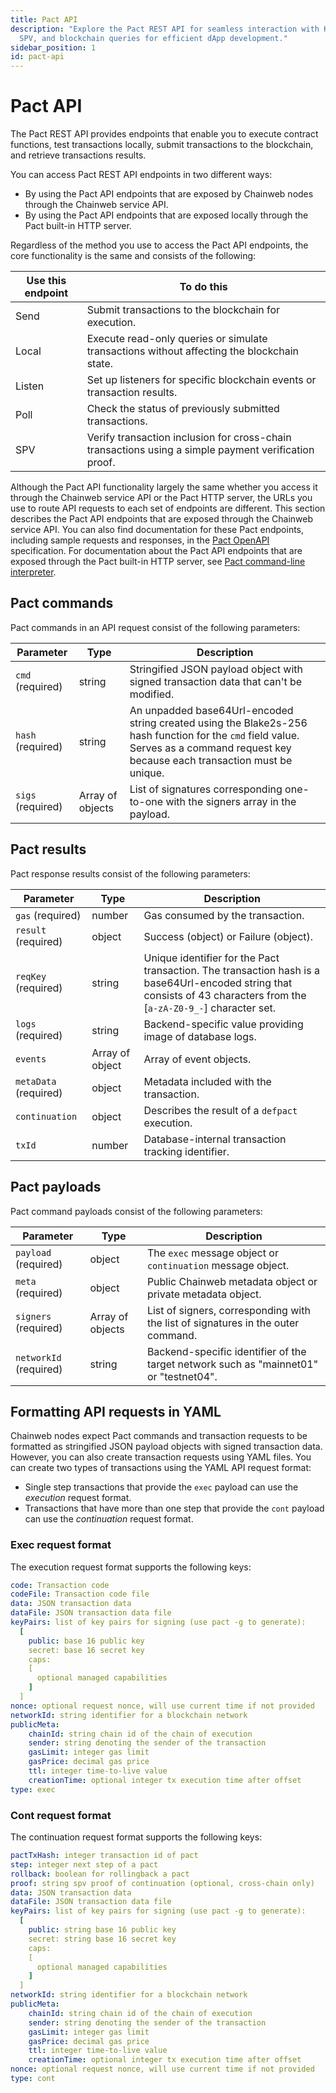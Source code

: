 ```yaml
---
title: Pact API
description: "Explore the Pact REST API for seamless interaction with Kadena smart contracts. Learn about send, local, listen, poll, 
  SPV, and blockchain queries for efficient dApp development."
sidebar_position: 1
id: pact-api
---
```


# Pact API

The Pact REST API provides endpoints that enable you to execute contract functions, test transactions locally, submit transactions to the blockchain, and retrieve transactions results.

You can access Pact REST API endpoints in two different ways:

- By using the Pact API endpoints that are exposed by Chainweb nodes through the Chainweb service API.
- By using the Pact API endpoints that are exposed locally through the Pact built-in HTTP server.

Regardless of the method you use to access the Pact API endpoints, the core functionality is the same and consists of the following:

| Use this endpoint | To do this |
| ----------------- | ---------- |
| Send | Submit transactions to the blockchain for execution. |
| Local | Execute read-only queries or simulate transactions without affecting the blockchain state. |
| Listen | Set up listeners for specific blockchain events or transaction results. |
| Poll | Check the status of previously submitted transactions. |
| SPV | Verify transaction inclusion for cross-chain transactions using a simple payment verification proof. |

Although the Pact API functionality largely the same whether you access it through the Chainweb service API or the Pact HTTP server, the URLs you use to route API requests to each set of endpoints are different.
This section describes the Pact API endpoints that are exposed through the Chainweb service API.
You can also find documentation for these Pact endpoints, including sample requests and responses, in the [Pact OpenAPI](https://api.chainweb.com/openapi/pact.html) specification.
For documentation about the Pact API endpoints that are exposed through the Pact built-in HTTP server, see [Pact command-line interpreter](/reference/pact-cli).

## Pact commands

Pact commands in an API request consist of the following parameters:

| Parameter | Type | Description
| --------- | ---- | -----------
| `cmd` (required) | string | Stringified JSON payload object with signed transaction data that can't be modified.
| `hash` (required) | string | An unpadded base64Url-encoded string created using the Blake2s-256 hash function for the `cmd` field value. Serves as a command request key because each transaction must be unique.
| `sigs` (required) | Array of objects | List of signatures corresponding one-to-one with the signers array in the payload.

## Pact results

Pact response results consist of the following parameters:

| Parameter | Type | Description
| --------- | ---- | -----------
| `gas` (required) | number | Gas consumed by the transaction.
| `result` (required) | object | Success (object) or Failure (object).
| `reqKey` (required) | string | Unique identifier for the Pact transaction. The transaction hash is a base64Url-encoded string that consists of 43 characters from the [`a-zA-Z0-9_-`] character set.
| `logs` (required) | string | Backend-specific value providing image of database logs.
| `events` | Array of object | Array of event objects.
| `metaData` (required) | object | Metadata included with the transaction.
| `continuation` | object | Describes the result of a `defpact` execution.
| `txId` | number | Database-internal transaction tracking identifier.

## Pact payloads

Pact command payloads consist of the following parameters:

 Parameter | Type | Description
| --------- | ---- | -----------
| `payload` (required) | object | The `exec` message object or `continuation` message object.
| `meta` (required) | object | Public Chainweb metadata object or private metadata object.
| `signers` (required) | Array of objects | List of signers, corresponding with the list of signatures in the outer command.
| `networkId` (required) | string | Backend-specific identifier of the target network such as "mainnet01" or "testnet04".

## Formatting API requests in YAML

Chainweb nodes expect Pact commands and transaction requests to be formatted as stringified JSON payload objects with signed transaction data.
However, you can also create transaction requests using YAML files.
You can create two types of transactions using the YAML API request format:

- Single step transactions that provide the `exec` payload can use the _execution_ request format.
- Transactions that have more than one step that provide the `cont` payload can use the _continuation_ request format.

### Exec request format

The execution request format supports the following keys:

```yaml
code: Transaction code
codeFile: Transaction code file
data: JSON transaction data
dataFile: JSON transaction data file
keyPairs: list of key pairs for signing (use pact -g to generate): 
  [
    public: base 16 public key
    secret: base 16 secret key
    caps: 
    [
      optional managed capabilities
    ]
  ]
nonce: optional request nonce, will use current time if not provided
networkId: string identifier for a blockchain network
publicMeta:
    chainId: string chain id of the chain of execution
    sender: string denoting the sender of the transaction
    gasLimit: integer gas limit
    gasPrice: decimal gas price
    ttl: integer time-to-live value
    creationTime: optional integer tx execution time after offset
type: exec
```

### Cont request format

The continuation request format supports the following keys:

```yaml
pactTxHash: integer transaction id of pact
step: integer next step of a pact
rollback: boolean for rollingback a pact
proof: string spv proof of continuation (optional, cross-chain only)
data: JSON transaction data
dataFile: JSON transaction data file
keyPairs: list of key pairs for signing (use pact -g to generate): 
  [
    public: string base 16 public key
    secret: string base 16 secret key
    caps: 
    [
      optional managed capabilities
    ]
  ]
networkId: string identifier for a blockchain network
publicMeta:
    chainId: string chain id of the chain of execution
    sender: string denoting the sender of the transaction
    gasLimit: integer gas limit
    gasPrice: decimal gas price
    ttl: integer time-to-live value
    creationTime: optional integer tx execution time after offset
nonce: optional request nonce, will use current time if not provided
type: cont
```
